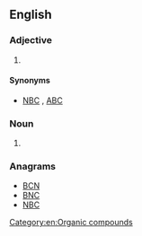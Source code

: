 {{also|CBN|C.B.N.|C. B. N.}}
==English==
{{wikipedia|dab=CBN}}

===Adjective===
{{en-adj|-}}

# {{context|military|lang=en}} {{initialism of|lang=en|[[chemical]], [[biological]], [[nuclear]]}} {{alternative form of|lang=en|NBC}}

====Synonyms====
* {{sense|chemical, biological, nuclear}} [[NBC]] , [[ABC]]

===Noun===
{{en-noun|?}}

# {{context|organic chemistry|lang=en}} {{abbreviation of|lang=en|cannabinol}}

===Anagrams===
* [[BCN#English|BCN]]
* [[BNC#English|BNC]]
* [[NBC#English|NBC]]

[[Category:en:Organic compounds]]